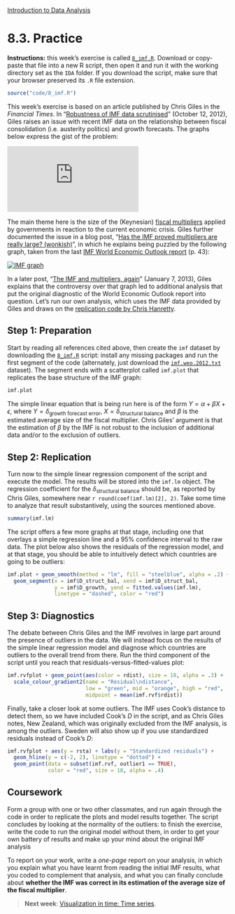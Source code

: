 <style>@import url(style.css);</style>
[Introduction to Data Analysis](index.html "Course index")

# 8.3. Practice

[ft-giles-1]: http://www.ft.com/intl/cms/s/0/85a0c6c2-1476-11e2-8cf2-00144feabdc0.html
[ft-giles-2]: http://blogs.ft.com/money-supply/2012/10/12/has-the-imf-proved-multipliers-are-really-large-wonkish/
[ft-giles-3]: http://blogs.ft.com/money-supply/2013/01/07/the-imf-and-multipliers-again/
[ft-fm]: http://ftalphaville.ft.com/2012/10/09/1199151/its-austerity-multiplier-failure/
[hanretty]: https://gist.github.com/chrishanretty/3885712
[imf-weo]: http://www.imf.org/external/pubs/ft/weo/2012/02/pdf/text.pdf
[imf-data]: https://raw.github.com/briatte/ida/master/data/imf.weo.2012.txt

<p class="info"><strong>Instructions:</strong> this week's exercise is called <code><a href="8_imf.R">8_imf.R</a></code>. Download or copy-paste that file into a new R script, then open it and run it with the working directory set as the <code>IDA</code> folder. If you download the script, make sure that your browser preserved its <code>.R</code> file extension.</p>

```r
source("code/8_imf.R")
```

This week's exercise is based on an article published by Chris Giles in the *Financial Times*. In "[Robustness of IMF data scrutinised][ft-giles-1]" (October 12, 2012), Giles raises an issue with recent IMF data on the relationship between fiscal consolidation (i.e. austerity politics) and growth forecasts. The graphs below express the gist of the problem:

[![FT graph auto](http://im.ft-static.com/content/images/42f72894-14b6-11e2-8cf2-00144feabdc0.img)][ft-giles-1]

The main theme here is the size of the (Keynesian) [fiscal multipliers][ft-fm] applied by governments in reaction to the current economic crisis. Giles further documented the issue in a blog post, "[Has the IMF proved multipliers are really large? (wonkish)][ft-giles-2]", in which he explains being puzzled by the following graph, taken from the last [IMF World Economic Outlook report][imf-weo] (p. 43):

[![IMF graph](http://blogs.r.ftdata.co.uk/money-supply/files/2012/10/12-october-2012-IMF-multipliers-590x405.jpg)][ft-giles-2]

In a later post, "[The IMF and multipliers, again][ft-giles-3]" (January 7, 2013), Giles explains that the controversy over that graph led to additional analysis that put the original diagnostic of the World Economic Outlook report into question. Let's run our own analysis, which uses the IMF data provided by Giles and draws on the [replication code by Chris Hanretty][hanretty].

## Step 1: Preparation

Start by reading all references cited above, then create the `imf` dataset by downloading the [`8_imf.R`](8_imf.R) script: install any missing packages and run the first segment of the code (alternately, just download the [`imf.weo.2012.txt`][imf-data] dataset). The segment ends with a scatterplot called `imf.plot` that replicates the base structure of the IMF graph:

```r
imf.plot
```

The simple linear equation that is being run here is of the form $Y = \alpha + \beta X + \epsilon$, where $Y = \delta_{\text{growth forecast error}}$, $X = \delta_{\text{structural balance}}$ and $\beta$ is the estimated average size of the fiscal multiplier. Chris Giles' argument is that the estimation of $\beta$ by the IMF is not robust to the inclusion of additional data and/or to the exclusion of outliers.

## Step 2: Replication

Turn now to the simple linear regression component of the script and execute the model. The results will be stored into the `imf.lm` object. The regression coefficient for the $\delta_{\text{structural balance}}$ should be, as reported by Chris Giles, somewhere near `r round(coef(imf.lm)[2], 2)`. Take some time to analyze that result substantively, using the sources mentioned above.

```r
summary(imf.lm)
```

The script offers a few more graphs at that stage, including one that overlays a simple regression line and a 95% confidence interval to the raw data. The plot below also shows the residuals of the regression model, and at that stage, you should be able to intuitively detect which countries are going to be outliers:

```r
imf.plot + geom_smooth(method = "lm", fill = "steelblue", alpha = .2) +
  geom_segment(x = imf$D_struct_bal, xend = imf$D_struct_bal, 
               y = imf$D_growth, yend = fitted.values(imf.lm),
               linetype = "dashed", color = "red")
```

## Step 3: Diagnostics

The debate between Chris Giles and the IMF revolves in large part around the presence of outliers in the data. We will instead focus on the results of the simple linear regression model and diagnose which countries are outliers to the overall trend from there. Run the third component of the script until you reach that residuals-versus-fitted-values plot:

```r
imf.rvfplot + geom_point(aes(color = rdist), size = 18, alpha = .3) + 
  scale_colour_gradient2(name = "Residual\ndistance", 
                         low = "green", mid = "orange", high = "red",
                         midpoint = mean(imf.rvf$rdist))
```

Finally, take a closer look at some outliers. The IMF uses Cook's distance to detect them, so we have included Cook's $D$ in the script, and as Chris Giles notes, New Zealand, which was originally excluded from the IMF analysis, is among the outliers. Sweden will also show up if you use standardized residuals instead of Cook's $D$:

```r
imf.rvfplot + aes(y = rsta) + labs(y = "Standardized residuals") +
  geom_hline(y = c(-2, 2), linetype = "dotted") + 
  geom_point(data = subset(imf.rvf, outlier1 == TRUE), 
             color = "red", size = 18, alpha = .4)
```

## Coursework

Form a group with one or two other classmates, and run again through the code in order to replicate the plots and model results together. The script concludes by looking at the normality of the outliers: to finish the exercise, write the code to run the original model without them, in order to get your own battery of results and make up your mind about the original IMF analysis

To report on your work, write a _one-page_ report on your analysis, in which you explain what you have learnt from reading the initial IMF results, what you coded to complement that analysis, and what you can finally conclude about __whether the IMF was correct in its estimation of the average size of the fiscal multiplier__.

> __Next week__: [Visualization in time: Time series](090_ts.html).
